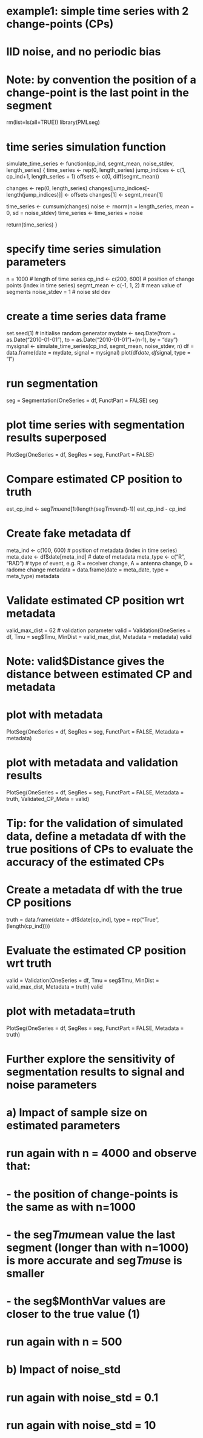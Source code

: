 # example1: simple time series with 2 change-points (CPs) 
#           IID noise, and no periodic bias
#
# Note: by convention the position of a change-point is the last point in the segment

rm(list=ls(all=TRUE))
library(PMLseg)

# time series simulation function
simulate_time_series <- function(cp_ind, segmt_mean, noise_stdev, length_series) {
  time_series <- rep(0, length_series)
  jump_indices <- c(1, cp_ind+1, length_series + 1)
  offsets <- c(0, diff(segmt_mean))
  
  changes <- rep(0, length_series)
  changes[jump_indices[-length(jump_indices)]] <- offsets
  changes[1] <- segmt_mean[1]
  
  time_series <- cumsum(changes)
  noise <- rnorm(n = length_series, mean = 0, sd = noise_stdev)
  time_series <- time_series + noise
  
  return(time_series)
}

# specify time series simulation parameters
n = 1000                    # length of time series
cp_ind <- c(200, 600)       # position of change points (index in time series)
segmt_mean <- c(-1, 1, 2)   # mean value of segments
noise_stdev = 1             # noise std dev

# create a time series data frame
set.seed(1)                 # initialise random generator
mydate <- seq.Date(from = as.Date("2010-01-01"), to = as.Date("2010-01-01")+(n-1), by = "day")
mysignal <- simulate_time_series(cp_ind, segmt_mean, noise_stdev, n)
df = data.frame(date = mydate, signal = mysignal)
plot(df$date, df$signal, type = "l")

# run segmentation
seg = Segmentation(OneSeries = df, FunctPart = FALSE)
seg

# plot time series with segmentation results superposed
PlotSeg(OneSeries = df, SegRes = seg, FunctPart = FALSE)

# Compare estimated CP position to truth
est_cp_ind <- seg$Tmu$end[1:(length(seg$Tmu$end)-1)]
est_cp_ind - cp_ind

# Create fake metadata df
meta_ind <- c(100, 600)         # position of metadata (index in time series)
meta_date <- df$date[meta_ind]  # date of metadata
meta_type <- c("R", "RAD")      # type of event, e.g. R = receiver change, A = antenna change, D = radome change
metadata = data.frame(date = meta_date, type = meta_type)
metadata

# Validate estimated CP position wrt metadata
valid_max_dist = 62             # validation parameter
valid = Validation(OneSeries = df, Tmu = seg$Tmu, MinDist = valid_max_dist, Metadata = metadata)
valid

# Note: valid$Distance gives the distance between estimated CP and metadata

# plot with metadata
PlotSeg(OneSeries = df, SegRes = seg, FunctPart = FALSE, Metadata = metadata) 

# plot with metadata and validation results
PlotSeg(OneSeries = df, SegRes = seg, FunctPart = FALSE, Metadata = truth, Validated_CP_Meta = valid)

# Tip: for the validation of simulated data, define a metadata df with the true positions of CPs to evaluate the accuracy of the estimated CPs

# Create a metadata df with the true CP positions
truth = data.frame(date = df$date[cp_ind], type = rep("True", (length(cp_ind))))

# Evaluate the estimated CP position wrt truth
valid = Validation(OneSeries = df, Tmu = seg$Tmu, MinDist = valid_max_dist, Metadata = truth)
valid

# plot with metadata=truth
PlotSeg(OneSeries = df, SegRes = seg, FunctPart = FALSE, Metadata = truth) 

# Further explore the sensitivity of segmentation results to signal and noise parameters
# a) Impact of sample size on estimated parameters
#    run again with n = 4000 and observe that:
#    - the position of change-points is the same as with n=1000
#    - the seg$Tmu$mean value the last segment (longer than with n=1000) is more accurate and seg$Tmu$se is smaller
#    - the seg$MonthVar values are closer to the true value (1)
#    run again with n = 500
# b) Impact of noise_std
#    run again with noise_std = 0.1
#    run again with noise_std = 10
